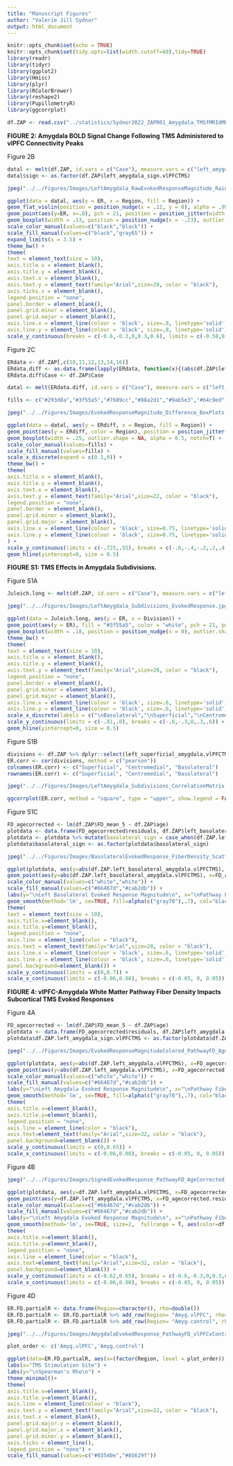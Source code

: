```yaml
---
title: "Manuscript Figures"
author: "Valerie Jill Sydnor"
output: html_document
---
```


```r
knitr::opts_chunk$set(echo = TRUE)
knitr::opts_chunk$set(tidy.opts=list(width.cutoff=60),tidy=TRUE)
library(readr)
library(tidyr)
library(ggplot2)
library(Hmisc)
library(plyr)
library(RColorBrewer)
library(reshape2)
library(PupillometryR)
library(ggcorrplot)
```

```r
df.ZAP <- read.csv("../statistics/Sydnor2022_ZAPR01_Amygdala_TMSfMRIdMRI.csv")
```

**FIGURE 2: Amygdala BOLD Signal Change Following TMS Administered to vlPFC Connectivity Peaks**

Figure 2B

```r
datal <- melt(df.ZAP, id.vars = c("Case"), measure.vars = c("left_amygdala.vlPFCTMS"), variable.name = "Region", value.name = "ER")
datal$sign <- as.factor(df.ZAP$left_amygdala_sign.vlPFCTMS)

jpeg("../../Figures/Images/LeftAmygdala_RawEvokedResponseMagnitude_RainCloudPlot.jpg", units="in", width=7.3, height=7, res=800)

ggplot(data = datal, aes(y = ER, x = Region, fill = Region)) +
geom_flat_violin(position = position_nudge(x = .12, y = 0), alpha = .99, fill = c("#3f55a5")) +
geom_point(aes(y=ER, x=.8), pch = 21, position = position_jitter(width = .2), size = 4, stroke = .5, alpha = .85) +
geom_boxplot(width = .13, position = position_nudge(x = -.23), outlier.shape = NA, alpha = 0.5, fill = c("#3f55a5")) +
scale_color_manual(values=c("black","black")) +
scale_fill_manual(values=c("black","gray65")) +
expand_limits(x = 3.5) +
theme_bw() +
theme(
text = element_text(size = 10),
axis.title.x = element_blank(),
axis.title.y = element_blank(),
axis.text.x = element_blank(),
axis.text.y = element_text(family="Arial",size=28, color = "black"),
axis.ticks.x = element_blank(),
legend.position = "none",
panel.border = element_blank(),
panel.grid.minor = element_blank(),
panel.grid.major = element_blank(),
axis.line.x = element_line(colour = 'black', size=.8, linetype='solid'),
axis.line.y = element_line(colour = 'black', size=.8, linetype='solid')) +
scale_y_continuous(breaks = c(-0.6,-0.3,0,0.3,0.6), limits = c(-0.58,0.61)) 
```


Figure 2C

```r
ERdata <- df.ZAP[,c(10,11,12,13,14,16)] 
ERdata.diff <- as.data.frame(lapply(ERdata, function(x){(abs(df.ZAP$left_amygdala.vlPFCTMS) - abs(x))}))
ERdata.diff$Case <- df.ZAP$Case

datal <- melt(ERdata.diff, id.vars = c("Case"), measure.vars = c("left_pallidum.vlPFCTMS", "left_caudate.vlPFCTMS",  "left_putamen.vlPFCTMS","left_hippocampus.vlPFCTMS","left_thalamus.vlPFCTMS","left_accumbens.vlPFCTMS"), variable.name = "Region", value.name = "ERdiff")

fills <- c("#293d8a","#3f55a5","#7689cc","#88a2d1","#9ab5e3","#b4c9ed")

jpeg("../../Figures/Images/EvokedResponseMagnitude_Difference_BoxPlots.jpg", units="in", width=8.2, height=5.6, res=800)

ggplot(data = datal, aes(y = ERdiff, x = Region, fill = Region)) +
geom_point(aes(y = ERdiff, color = Region), position = position_jitter(width = .3), size = 1.7, alpha = 0.9) +
geom_boxplot(width = .25, outlier.shape = NA, alpha = 0.5, notch=T) +
scale_color_manual(values=fills) +
scale_fill_manual(values=fills) +
scale_x_discrete(expand = c(0.1,0)) +
theme_bw() +
theme(
axis.title.x = element_blank(),
axis.title.y = element_blank(),
axis.text.x = element_blank(),
axis.text.y = element_text(family="Arial",size=22, color = "black"),
legend.position = "none",
panel.border = element_blank(),
panel.grid.minor = element_blank(),
panel.grid.major = element_blank(),
axis.line.x = element_line(colour = 'black', size=0.75, linetype='solid'),
axis.line.y = element_line(colour = 'black', size=0.75, linetype='solid'),
) +
scale_y_continuous(limits = c(-.725,.55), breaks = c(-.6,-.4,-.2,.2,.4,.6)) +
geom_hline(yintercept=0, size = 0.5)
```

**FIGURE S1: TMS Effects in Amygdala Subdivisions.**

Figure S1A

```r
Juleich.long <- melt(df.ZAP, id.vars = c("Case"), measure.vars = c("left_basolateral_amygdala.vlPFCTMS", "left_superficial_amygdala.vlPFCTMS", "left_centromedial_amygdala.vlPFCTMS" ), variable.name = "Division", value.name = "ER")

jpeg("../../Figures/Images/LeftAmygdala_Subdivisions_EvokedResponse.jpg", units="in", width=7.6, height=6.5, res=800)

ggplot(data = Juleich.long, aes(y = ER, x = Division)) +
geom_point(aes(y = ER), fill = "#3f55a5", color = "white", pch = 21, position = position_jitter(width = .25), size = 4.5, stroke = .5, alpha = .85) +
geom_boxplot(width = .18, position = position_nudge(x = 0), outlier.shape = NA, alpha = 0.6, lwd = 1) +
theme_bw() +
theme(
text = element_text(size = 10),
axis.title.x = element_blank(),
axis.title.y = element_blank(),
axis.text.y = element_text(family="Arial",size=28, color = "black"),
legend.position = "none",
panel.border = element_blank(),
panel.grid.minor = element_blank(),
panel.grid.major = element_blank(),
axis.line.x = element_line(colour = 'black', size=.6, linetype='solid'),
axis.line.y = element_line(colour = 'black', size=.6, linetype='solid')) +
scale_x_discrete(labels = c("\nBasolateral","\nSuperficial","\nCentromedial")) +
scale_y_continuous(limits = c(-.81,.8), breaks = c(-.6,-.3,0,.3,.6)) +
geom_hline(yintercept=0, size = 0.5)
```

Figure S1B

```r
divisions <- df.ZAP %>% dplyr::select(left_superficial_amygdala.vlPFCTMS, left_centromedial_amygdala.vlPFCTMS,  left_basolateral_amygdala.vlPFCTMS)
ER.corr <- cor(divisions, method = c("pearson"))
colnames(ER.corr) <- c("Superficial", "Centromedial", "Basolateral")
rownames(ER.corr) <- c("Superficial", "Centromedial", "Basolateral")

jpeg("../../Figures/Images/LeftAmygdala_Subdivisions_CorrelationMatrix.jpg", units="in", width=6.5, height=6.5, res=800)

ggcorrplot(ER.corr, method = "square", type = "upper", show.legend = FALSE, show.diag = FALSE, lab = TRUE, lab_size = 8, lab_col = "black", colors = c("#9ab5e3", "white", "#324280"), outline.color=c("white"),  ggtheme = theme_classic())
```

Figure S1C

```r
FD_agecorrected <- lm(df.ZAP$FD_mean_5 ~ df.ZAP$age)
plotdata <- data.frame(FD_agecorrected$residuals, df.ZAP$left_basolateral_amygdala.vlPFCTMS)
plotdata <- plotdata %>% mutate(basolateral_sign = case_when(df.ZAP.left_basolateral_amygdala.vlPFCTMS < 0 ~ -1, df.ZAP.left_basolateral_amygdala.vlPFCTMS > 0 ~ 1))
plotdata$basolateral_sign <- as.factor(plotdata$basolateral_sign)

jpeg("../../Figures/Images/BasolateralEvokedResponse_FiberDensity_Scatterplot.jpg", units="in", width=7.6, height=6.5, res=800)

ggplot(plotdata, aes(y=abs(df.ZAP.left_basolateral_amygdala.vlPFCTMS), x=FD_agecorrected.residuals, )) +
geom_point(aes(y=abs(df.ZAP.left_basolateral_amygdala.vlPFCTMS), x=FD_agecorrected.residuals, color = basolateral_sign, fill = basolateral_sign), pch = 21, size = 4.5, stroke = .5) +
scale_color_manual(values=c("white","white")) +
scale_fill_manual(values=c("#66467d","#cab2db")) +
labs(y="\nLeft Basolateral Evoked Response Magnitude\n", x="\nPathway Fiber Density\n") +
geom_smooth(method='lm', se=TRUE, fill=alpha(c("gray70"),.7), col="black") +
theme(
text = element_text(size = 10),
axis.title.x=element_blank(),
axis.title.y=element_blank(),
legend.position = "none",
axis.line = element_line(color = "black"),
axis.text = element_text(family="Arial",size=28, color = "black"),
axis.line.x = element_line(colour = 'black', size=.6, linetype='solid'),
axis.line.y = element_line(colour = 'black', size=.6, linetype='solid'),
panel.background=element_blank()) +
scale_y_continuous(limits = c(0,0.7)) +
scale_x_continuous(limits = c(-0.06,0.08), breaks = c(-0.05, 0, 0.05))
```

**FIGURE 4: vlPFC-Amygdala White Matter Pathway Fiber Density Impacts Subcortical TMS Evoked Responses**

Figure 4A

```r
FD_agecorrected <- lm(df.ZAP$FD_mean_5 ~ df.ZAP$age)
plotdata <- data.frame(FD_agecorrected$residuals, df.ZAP$left_amygdala.vlPFCTMS, df.ZAP$left_amygdala_sign.vlPFCTMS)
plotdata$df.ZAP.left_amygdala_sign.vlPFCTMS <- as.factor(plotdata$df.ZAP.left_amygdala_sign.vlPFCTMS)

jpeg("../../Figures/Images/EvokedResponseMagnitudeColored_PathwayFD_AgeCorrected_Scatterplot.jpg", units="in", width=7.3, height=6.6, res=800)

ggplot(plotdata, aes(y=abs(df.ZAP.left_amygdala.vlPFCTMS), x=FD_agecorrected.residuals, )) +
geom_point(aes(y=abs(df.ZAP.left_amygdala.vlPFCTMS), x=FD_agecorrected.residuals, color = df.ZAP.left_amygdala_sign.vlPFCTMS, fill = df.ZAP.left_amygdala_sign.vlPFCTMS), shape=21, size=4.5) +
scale_color_manual(values=c("white","white")) +
scale_fill_manual(values=c("#66467d","#cab2db")) +
labs(y="\nLeft Amygdala Evoked Response Magnitude\n", x="\nPathway Fiber Density\n") +
geom_smooth(method='lm', se=TRUE, fill=alpha(c("gray70"),.7), col="black") +
theme(
axis.title.x=element_blank(),
axis.title.y=element_blank(),
legend.position = "none",
axis.line = element_line(color = "black"),
axis.text=element_text(family="Arial",size=32, color = "black"),
panel.background=element_blank()) +
scale_y_continuous(limits = c(0,0.65)) +
scale_x_continuous(limits = c(-0.06,0.08), breaks = c(-0.05, 0, 0.05))
```

Figure 4B

```r
jpeg("../../Figures/Images/SignedEvokedResponse_PathwayFD_AgeCorrected_Scatterplot.jpg", units="in", width=7.3, height=6.6, res=800)

ggplot(plotdata, aes(y=df.ZAP.left_amygdala.vlPFCTMS, x=FD_agecorrected.residuals, group=df.ZAP.left_amygdala_sign.vlPFCTMS)) +
geom_point(aes(y=df.ZAP.left_amygdala.vlPFCTMS, x=FD_agecorrected.residuals, color = df.ZAP.left_amygdala_sign.vlPFCTMS, fill = df.ZAP.left_amygdala_sign.vlPFCTMS), shape=21, size=4.5) +
scale_color_manual(values=c("#66467d","#cab2db")) +
scale_fill_manual(values=c("#66467d","#cab2db")) +
labs(y="\nLeft Amygdala Evoked Response Magnitude\n", x="\nPathway Fiber Density\n") +
geom_smooth(method='lm', se=TRUE, size=2,  fullrange = T, aes(color=df.ZAP.left_amygdala_sign.vlPFCTMS)) +
theme(
axis.title.x=element_blank(),
axis.title.y=element_blank(),
legend.position = "none",
axis.line = element_line(color = "black"),
axis.text=element_text(family="Arial",size=32, color = "black"),
panel.background=element_blank()) +
scale_y_continuous(limits = c(-0.62,0.65), breaks = c(-0.6,-0.3,0,0.3,0.6)) +
scale_x_continuous(limits = c(-0.06,0.08), breaks = c(-0.05, 0, 0.05))
```
Figure 4D

```r
ER.FD.partialR <- data.frame(Region=character(), rho=double())
ER.FD.partialR <- ER.FD.partialR %>% add_row(Region= "Amyg.vlPFC", rho= 0.360)
ER.FD.partialR <- ER.FD.partialR %>% add_row(Region= "Amyg.control", rho= 0.0873)

jpeg("../../Figures/Images/AmygdalaEvokedResponse_PathwayFD_vlPFCvControl_RhoPlot.jpg", units="in", width=4, height=6.6, res=800)

plot_order <- c('Amyg.vlPFC','Amyg.control')

ggplot(data=ER.FD.partialR, aes(x=(factor(Region, level = plot_order)), y=rho, fill=Region)) + geom_col() + 
labs(x="TMS Stimulation Site") +
labs(y="\nSpearman's Rho\n") +
theme_minimal()+
theme(
axis.title.x=element_blank(),
axis.title.y=element_blank(),
axis.line = element_line(colour = "black"),
axis.text.y = element_text(family="Arial",size=32, color = "black"),
axis.text.x = element_blank(),
panel.grid.major.y = element_blank(),
panel.grid.major.x = element_blank(),
panel.grid.minor.y = element_blank(),
axis.ticks = element_line(),
legend.position = "none") +
scale_fill_manual(values=c("#03540e","#85629f"))
```